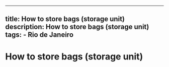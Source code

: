 ---
  title: How to store bags (storage unit)
  description: How to store bags (storage unit)
  tags:
    - Rio de Janeiro
  ---
  # How to store bags (storage unit)
  
